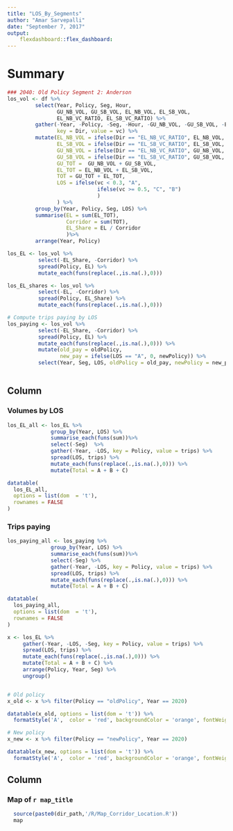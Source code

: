```yaml
---
title: "LOS_By_Segments"
author: "Amar Sarvepalli"
date: "September 7, 2017"
output: 
    flexdashboard::flex_dashboard:
---
```



Summary {data-navmenu="Summary"} 
=====================================

```r
### 2040: Old Policy Segment 2: Anderson
los_vol <- df %>% 
         select(Year, Policy, Seg, Hour, 
                GU_NB_VOL, GU_SB_VOL, EL_NB_VOL, EL_SB_VOL,
                EL_NB_VC_RATIO, EL_SB_VC_RATIO) %>%
         gather(-Year, -Policy, -Seg, -Hour, -GU_NB_VOL, -GU_SB_VOL, -EL_NB_VOL, -EL_SB_VOL,
                key = Dir, value = vc) %>%
         mutate(EL_NB_VOL = ifelse(Dir == "EL_NB_VC_RATIO", EL_NB_VOL, 0),
                EL_SB_VOL = ifelse(Dir == "EL_SB_VC_RATIO", EL_SB_VOL, 0),
                GU_NB_VOL = ifelse(Dir == "EL_NB_VC_RATIO", GU_NB_VOL, 0),
                GU_SB_VOL = ifelse(Dir == "EL_SB_VC_RATIO", GU_SB_VOL, 0),
                GU_TOT =  GU_NB_VOL + GU_SB_VOL,
                EL_TOT = EL_NB_VOL + EL_SB_VOL,
                TOT = GU_TOT + EL_TOT,
                LOS = ifelse(vc < 0.3, "A",
                             ifelse(vc >= 0.5, "C", "B")
                             )
                ) %>%
         group_by(Year, Policy, Seg, LOS) %>%
         summarise(EL = sum(EL_TOT),
                   Corridor = sum(TOT),
                   EL_Share = EL / Corridor
                   )%>%
         arrange(Year, Policy)

los_EL <- los_vol %>% 
          select(-EL_Share, -Corridor) %>%
          spread(Policy, EL) %>%
          mutate_each(funs(replace(.,is.na(.),0)))

los_EL_shares <- los_vol %>% 
          select(-EL, -Corridor) %>%
          spread(Policy, EL_Share) %>%
          mutate_each(funs(replace(.,is.na(.),0)))

# Compute trips paying by LOS
los_paying <- los_vol %>% 
          select(-EL_Share, -Corridor) %>%
          spread(Policy, EL) %>%
          mutate_each(funs(replace(.,is.na(.),0))) %>%
          mutate(old_pay = oldPolicy,
                 new_pay = ifelse(LOS == "A", 0, newPolicy)) %>%
          select(Year, Seg, LOS, oldPolicy = old_pay, newPolicy = new_pay)
          
```


Column {data-width=350}
-------------------------------------
### Volumes by LOS 
```r
los_EL_all <- los_EL %>% 
              group_by(Year, LOS) %>% 
              summarise_each(funs(sum))%>% 
              select(-Seg)  %>%
              gather(-Year, -LOS, key = Policy, value = trips) %>% 
              spread(LOS, trips) %>% 
              mutate_each(funs(replace(.,is.na(.),0))) %>%
              mutate(Total = A + B + C)

datatable(
  los_EL_all, 
  options = list(dom  = 't'),
  rownames = FALSE
)

```


### Trips paying
```r
los_paying_all <- los_paying %>% 
              group_by(Year, LOS) %>% 
              summarise_each(funs(sum))%>% 
              select(-Seg) %>%
              gather(-Year, -LOS, key = Policy, value = trips) %>% 
              spread(LOS, trips) %>% 
              mutate_each(funs(replace(.,is.na(.),0))) %>%
              mutate(Total = A + B + C)

datatable(
  los_paying_all, 
  options = list(dom  = 't'),
  rownames = FALSE
)

```



```r

x <- los_EL %>% 
     gather(-Year, -LOS, -Seg, key = Policy, value = trips) %>% 
     spread(LOS, trips) %>% 
     mutate_each(funs(replace(.,is.na(.),0))) %>%
     mutate(Total = A + B + C) %>%
     arrange(Policy, Year, Seg) %>% 
     ungroup()


# Old policy
x_old <- x %>% filter(Policy == "oldPolicy", Year == 2020)

datatable(x_old, options = list(dom = 't')) %>%
  formatStyle('A',  color = 'red', backgroundColor = 'orange', fontWeight = 'bold')

# New policy
x_new <- x %>% filter(Policy == "newPolicy", Year == 2020)

datatable(x_new, options = list(dom = 't')) %>%
  formatStyle('A',  color = 'red', backgroundColor = 'orange', fontWeight = 'bold')


```


Column {data-width=700}
-------------------------------------
### Map of  `r map_title`

```r

  source(paste0(dir_path,'/R/Map_Corridor_Location.R'))
  map

```

